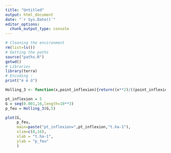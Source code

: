 ```yaml
---
title: "Untitled"
output: html_document
date: "`r Sys.Date()`"
editor_options: 
  chunk_output_type: console
---
```


```r
# Cleaning the environment
rm(list=ls())
# Getting the paths
source("paths.R")
getwd()
# Libraries
library(terra)
# Encoding :
print("é è û")
```



```r
Holling_3 <- function(x,point_inflexion){return((x**2)/((point_inflexion**2)+(x**2)))}

pt_inflexion = 5
G = seq(0.001,16,length=10**3)
p_feu = Holling_3(G,5)

plot(G,
     p_feu,
     main=paste("pt_inflexion=",pt_inflexion,"t.ha-1"),
     xlim=c(0,16),
     xlab = "t.ha-1",
     ylab = "p_feu"
     )

```

